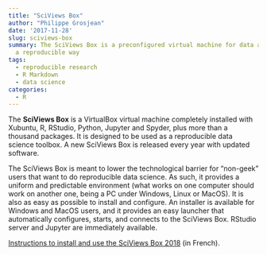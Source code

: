 ```yaml
---
title: "SciViews Box"
author: "Philippe Grosjean"
date: '2017-11-28'
slug: sciviews-box
summary: The SciViews Box is a preconfigured virtual machine for data analysis in
  a reproducible way
tags:
  - reproducible research
  - R Markdown
  - data science
categories:
  - R
---
```


The **SciViews Box** is a VirtualBox virtual machine completely installed with Xubuntu, R, RStudio, Python, Jupyter and Spyder, plus more than a thousand packages. It is designed to be used as a reproducible data science toolbox. A new SciViews Box is released every year with updated software.

The SciViews Box is meant to lower the technological barrier for "non-geek" users that want to do reproducible data science. As such, it provides a uniform and predictable environment (what works on one computer should work on another one, being a PC under Windows, Linux or MacOS). It is also as easy as possible to install and configure. An installer is available for Windows and MacOS users, and it provides an easy launcher that automatically configures, starts, and connects to the SciViews Box. RStudio server and Jupyter are immediately available.

[Instructions to install and use the SciViews Box 2018](http://biodatascience-course.sciviews.org/sdd-umons/install.html) (in French).
<!--stackedit_data:
eyJoaXN0b3J5IjpbLTY0MDUzOTU1NywyNDY1NjQxNzldfQ==
-->